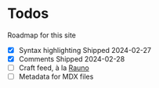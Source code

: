 # Todos

Roadmap for this site

- [x] Syntax highlighting
  <span className='comment inline-comment'>Shipped 2024-02-27</span>
- [x] Comments
  <span className='comment inline-comment'>Shipped 2024-02-28</span>
- [ ] Craft feed, à la [Rauno](https://rauno.me/craft)
- [ ] Metadata for MDX files
